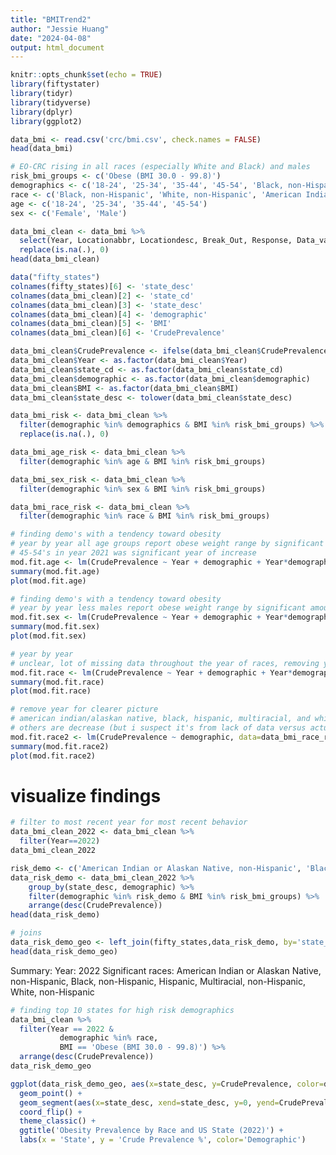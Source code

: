 ```yaml
---
title: "BMITrend2"
author: "Jessie Huang"
date: "2024-04-08"
output: html_document
---
```


```r
knitr::opts_chunk$set(echo = TRUE)
library(fiftystater)
library(tidyr)
library(tidyverse)
library(dplyr)
library(ggplot2)
```

```r
data_bmi <- read.csv('crc/bmi.csv', check.names = FALSE)
head(data_bmi)
```

```r
# EO-CRC rising in all races (especially White and Black) and males
risk_bmi_groups <- c('Obese (BMI 30.0 - 99.8)')
demographics <- c('18-24', '25-34', '35-44', '45-54', 'Black, non-Hispanic', 'White, non-Hispanic', 'American Indian or Alaskan Native, non-Hispanic', 'Asian, non-Hispanic', 'Native Hawaiian or other Pacific Islander, non-Hispanic', 'Multiracial, non-Hispanic', 'Other, non-Hispanic', 'Hispanic', 'Male')
race <- c('Black, non-Hispanic', 'White, non-Hispanic', 'American Indian or Alaskan Native, non-Hispanic', 'Asian, non-Hispanic', 'Native Hawaiian or other Pacific Islander, non-Hispanic', 'Multiracial, non-Hispanic', 'Other, non-Hispanic', 'Hispanic')
age <- c('18-24', '25-34', '35-44', '45-54')
sex <- c('Female', 'Male')
```

```r
data_bmi_clean <- data_bmi %>% 
  select(Year, Locationabbr, Locationdesc, Break_Out, Response, Data_value) %>%
  replace(is.na(.), 0)
head(data_bmi_clean)
```

```r
data("fifty_states")
colnames(fifty_states)[6] <- 'state_desc'
colnames(data_bmi_clean)[2] <- 'state_cd'
colnames(data_bmi_clean)[3] <- 'state_desc'
colnames(data_bmi_clean)[4] <- 'demographic'
colnames(data_bmi_clean)[5] <- 'BMI'
colnames(data_bmi_clean)[6] <- 'CrudePrevalence'

data_bmi_clean$CrudePrevalence <- ifelse(data_bmi_clean$CrudePrevalence!=0.0, data_bmi_clean$CrudePrevalence/100, 0)
data_bmi_clean$Year <- as.factor(data_bmi_clean$Year)
data_bmi_clean$state_cd <- as.factor(data_bmi_clean$state_cd)
data_bmi_clean$demographic <- as.factor(data_bmi_clean$demographic)
data_bmi_clean$BMI <- as.factor(data_bmi_clean$BMI)
data_bmi_clean$state_desc <- tolower(data_bmi_clean$state_desc)
```

```r
data_bmi_risk <- data_bmi_clean %>% 
  filter(demographic %in% demographics & BMI %in% risk_bmi_groups) %>%
  replace(is.na(.), 0)

data_bmi_age_risk <- data_bmi_clean %>% 
  filter(demographic %in% age & BMI %in% risk_bmi_groups)

data_bmi_sex_risk <- data_bmi_clean %>% 
  filter(demographic %in% sex & BMI %in% risk_bmi_groups)

data_bmi_race_risk <- data_bmi_clean %>% 
  filter(demographic %in% race & BMI %in% risk_bmi_groups)
```

```r
# finding demo's with a tendency toward obesity
# year by year all age groups report obese weight range by significant amount
# 45-54's in year 2021 was significant year of increase
mod.fit.age <- lm(CrudePrevalence ~ Year + demographic + Year*demographic, data=data_bmi_age_risk)
summary(mod.fit.age)
plot(mod.fit.age)
```

```r
# finding demo's with a tendency toward obesity
# year by year less males report obese weight range by significant amount than females, especially 2021 and 2022
mod.fit.sex <- lm(CrudePrevalence ~ Year + demographic + Year*demographic, data=data_bmi_sex_risk)
summary(mod.fit.sex)
plot(mod.fit.sex)
```


```r
# year by year 
# unclear, lot of missing data throughout the year of races, removing year for overall picture then. 
mod.fit.race <- lm(CrudePrevalence ~ Year + demographic + Year*demographic, data=data_bmi_race_risk)
summary(mod.fit.race)
plot(mod.fit.race)

# remove year for clearer picture
# american indian/alaskan native, black, hispanic, multiracial, and white increase in obesity weight range report by significant amount
# others are decrease (but i suspect it's from lack of data versus actual reporting)
mod.fit.race2 <- lm(CrudePrevalence ~ demographic, data=data_bmi_race_risk)
summary(mod.fit.race2)
plot(mod.fit.race2)
```

# visualize findings

```r
# filter to most recent year for most recent behavior
data_bmi_clean_2022 <- data_bmi_clean %>% 
  filter(Year==2022)
data_bmi_clean_2022
```

```r
risk_demo <- c('American Indian or Alaskan Native, non-Hispanic', 'Black, non-Hispanic', 'Hispanic', 'Multiracial, non-Hispanic', 'White, non-Hispanic')
data_risk_demo <- data_bmi_clean_2022 %>%
    group_by(state_desc, demographic) %>%
    filter(demographic %in% risk_demo & BMI %in% risk_bmi_groups) %>%
    arrange(desc(CrudePrevalence))
head(data_risk_demo)

# joins
data_risk_demo_geo <- left_join(fifty_states,data_risk_demo, by='state_desc')
head(data_risk_demo_geo)
```

Summary:
Year: 2022
Significant races: American Indian or Alaskan Native, non-Hispanic, Black, non-Hispanic, Hispanic, Multiracial, non-Hispanic, White, non-Hispanic


```r
# finding top 10 states for high risk demographics
data_bmi_clean %>% 
  filter(Year == 2022 & 
           demographic %in% race, 
           BMI == 'Obese (BMI 30.0 - 99.8)') %>%
  arrange(desc(CrudePrevalence))
data_risk_demo_geo
```

```r
ggplot(data_risk_demo_geo, aes(x=state_desc, y=CrudePrevalence, color=demographic)) +
  geom_point() +
  geom_segment(aes(x=state_desc, xend=state_desc, y=0, yend=CrudePrevalence)) +
  coord_flip() +
  theme_classic() +
  ggtitle('Obesity Prevalence by Race and US State (2022)') + 
  labs(x = 'State', y = 'Crude Prevalence %', color='Demographic')
```

